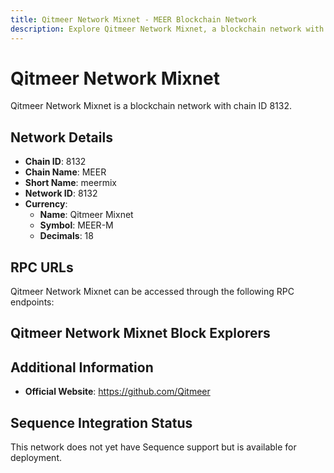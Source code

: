 ```yaml
--- 
title: Qitmeer Network Mixnet - MEER Blockchain Network
description: Explore Qitmeer Network Mixnet, a blockchain network with chain ID 8132. Learn about its native currency, Qitmeer Mixnet, and how to interact with the network.
---
```


# Qitmeer Network Mixnet

Qitmeer Network Mixnet is a blockchain network with chain ID 8132.

## Network Details

- **Chain ID**: 8132
- **Chain Name**: MEER
- **Short Name**: meermix
- **Network ID**: 8132
- **Currency**: 
  - **Name**: Qitmeer Mixnet
  - **Symbol**: MEER-M
  - **Decimals**: 18

## RPC URLs

Qitmeer Network Mixnet can be accessed through the following RPC endpoints:



## Qitmeer Network Mixnet Block Explorers



## Additional Information

- **Official Website**: https://github.com/Qitmeer

## Sequence Integration Status

This network does not yet have Sequence support but is available for deployment.
